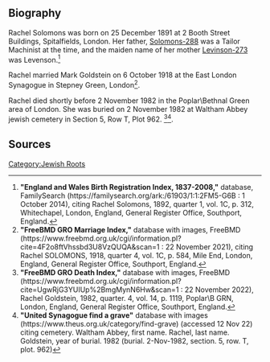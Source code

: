 [[Category:Jewish Roots]]
== Biography ==
Rachel Solomons was born on 25 December 1891 at 2 Booth Street Buildings, Spitalfields, London.  Her father, [[Solomons-288]] was a Tailor Machinist at the time, and the maiden name of her mother [[Levinson-273]] was Levenson.<ref name="BC1">
'''"England and Wales Birth Registration Index, 1837-2008,"''' database, FamilySearch (https://familysearch.org/ark:/61903/1:1:2FM5-G6B : 1 October 2014),
citing Rachel Solomons, 1892, quarter 1, vol. 1C, p. 312, Whitechapel, London, England, General Register Office, Southport, England.
</ref>

Rachel married Mark Goldstein on 6 October 1918 at the East London Synagogue in Stepney Green, London<ref name="MC1">
'''"FreeBMD GRO Marriage Index,"''' database with images, FreeBMD (https://www.freebmd.org.uk/cgi/information.pl?cite=4F2o8ftVhssbd3U8VzQUQA&scan=1 : 22 November 2021), 
citing Rachel SOLOMONS, 1918, quarter 4, vol. 1C, p. 584, Mile End, London, England, General Register Office, Southport, England.
</ref>.

Rachel died shortly before 2 November 1982 in the Poplar\Bethnal Green area of London.  She was buried on 2 November 1982 at Waltham Abbey jewish cemetery in Section 5, Row T, Plot 962. <ref name="DC1">
'''"FreeBMD GRO Death Index,"''' database with images, FreeBMD (https://www.freebmd.org.uk/cgi/information.pl?cite=UgwRjG3YUIUp%2BmgMynN6Hw&scan=1 : 22 November 2022),
Rachel Goldstein, 1982, quarter. 4, vol. 14, p. 1119, Poplar\B GRN, London, England, General Register Office, Southport, England.
</ref><ref name="BUR1">
'''"United Synagogue find a grave"''' database with images (https://www.theus.org.uk/category/find-grave) (accessed 12 Nov 22)
citing cemetery. Waltham Abbey, first name. Rachel, last name. Goldstein, year of burial. 1982
(burial. 2-Nov-1982, section. 5, row. T, plot. 962)
</ref>.

== Sources ==
<references />